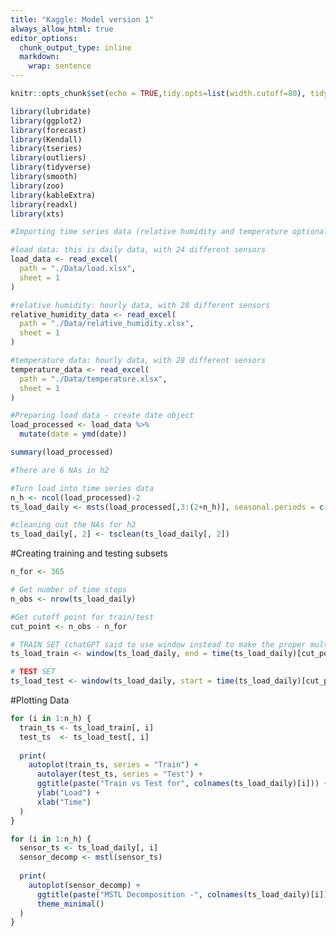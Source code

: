 ```yaml
---
title: "Kaggle: Model version 1"
always_allow_html: true
editor_options: 
  chunk_output_type: inline
  markdown: 
    wrap: sentence
---
```


```r
knitr::opts_chunk$set(echo = TRUE,tidy.opts=list(width.cutoff=80), tidy=FALSE) 
```

```r
library(lubridate)
library(ggplot2)
library(forecast)  
library(Kendall)
library(tseries)
library(outliers)
library(tidyverse)
library(smooth)
library(zoo)
library(kableExtra)
library(readxl)
library(xts)
```

```r
#Importing time series data (relative humidity and temperature optional but importing)

#load data: this is daily data, with 24 different sensors
load_data <- read_excel(
  path = "./Data/load.xlsx",
  sheet = 1
)

#relative humidity: hourly data, with 28 different sensors
relative_humidity_data <- read_excel(
  path = "./Data/relative_humidity.xlsx",
  sheet = 1
)

#temperature data: hourly data, with 28 different sensors
temperature_data <- read_excel(
  path = "./Data/temperature.xlsx",
  sheet = 1
)

#Preparing load data - create date object
load_processed <- load_data %>%
  mutate(date = ymd(date))

summary(load_processed)

#There are 6 NAs in h2

#Turn load into time series data
n_h <- ncol(load_processed)-2
ts_load_daily <- msts(load_processed[,3:(2+n_h)], seasonal.periods = c(7,365.25), start = c(2005, 1,1))

#cleaning out the NAs for h2
ts_load_daily[, 2] <- tsclean(ts_load_daily[, 2])
```

#Creating training and testing subsets
```r
n_for <- 365

# Get number of time steps
n_obs <- nrow(ts_load_daily)

#Get cutoff point for train/test
cut_point <- n_obs - n_for

# TRAIN SET (chatGPT said to use window instead to make the proper multivariate time series slices!)
ts_load_train <- window(ts_load_daily, end = time(ts_load_daily)[cut_point])

# TEST SET
ts_load_test <- window(ts_load_daily, start = time(ts_load_daily)[cut_point + 1])
```

#Plotting Data
```r
for (i in 1:n_h) {
  train_ts <- ts_load_train[, i]
  test_ts  <- ts_load_test[, i]
  
  print(
    autoplot(train_ts, series = "Train") +
      autolayer(test_ts, series = "Test") +
      ggtitle(paste("Train vs Test for", colnames(ts_load_daily)[i])) +
      ylab("Load") +
      xlab("Time")
  )
}
```

```r
for (i in 1:n_h) {
  sensor_ts <- ts_load_daily[, i]
  sensor_decomp <- mstl(sensor_ts)
  
  print(
    autoplot(sensor_decomp) +
      ggtitle(paste("MSTL Decomposition -", colnames(ts_load_daily)[i])) +
      theme_minimal()
  )
}
```

